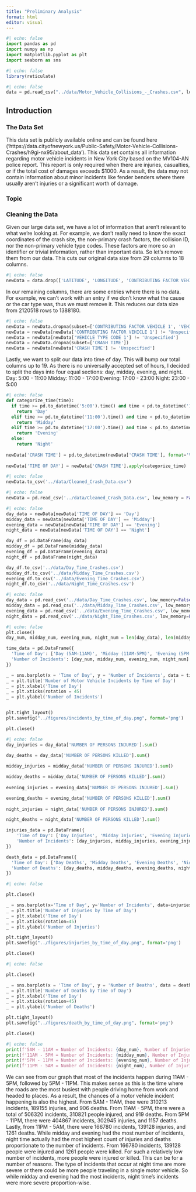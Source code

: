 ```yaml
---
title: "Preliminary Analysis"
format: html
editor: visual
---
```


```python
#| echo: false
import pandas as pd
import numpy as np
import matplotlib.pyplot as plt
import seaborn as sns
```

```r
#| echo: false
library(reticulate)
```


```python
#| echo: false
data = pd.read_csv("../data/Motor_Vehicle_Collisions_-_Crashes.csv", low_memory=False)
```

## Introduction

### The Data Set
This data set is publicly available online and can be found here ('https://data.cityofnewyork.us/Public-Safety/Motor-Vehicle-Collisions-Crashes/h9gi-nx95/about_data'). This data set contains all information regarding motor vehicle incidents in New York City based on the MV104-AN police report. This report is only required when there are injuries, casualties, or if the total cost of damages exceeds $1000. As a result, the data may not contain information about minor incidents like fender benders where there usually aren't injuries or a significant worth of damage.

### Topic

### Cleaning the Data

Given our large data set, we have a lot of information that aren't relevant to what we're looking at. For example, we don't really need to know the exact coordinates of the crash site, the non-primary crash factors, the collision ID, nor the non-primary vehicle type codes. These factors are more so an identifier or trivial information, rather than important data. So let's remove them from our data. This cuts our original data size from 29 columns to 18 columns.

```python
#| echo: false
newData = data.drop(['LATITUDE', 'LONGITUDE', 'CONTRIBUTING FACTOR VEHICLE 2', 'CONTRIBUTING FACTOR VEHICLE 3', 'CONTRIBUTING FACTOR VEHICLE 4', 'CONTRIBUTING FACTOR VEHICLE 5','COLLISION_ID', 'VEHICLE TYPE CODE 2', 'VEHICLE TYPE CODE 3', 'VEHICLE TYPE CODE 4', 'VEHICLE TYPE CODE 5'], axis=1)
```

In our remaining columns, there are some entries where there is no data. For example, we can't work with an entry if we don't know what the cause or the car type was, thus we must remove it. This reduces our data size from 2120518 rows to 1388180.

```python
#| echo: false
newData = newData.dropna(subset=['CONTRIBUTING FACTOR VEHICLE 1', 'VEHICLE TYPE CODE 1'])
newData = newData[newData['CONTRIBUTING FACTOR VEHICLE 1'] != 'Unspecified']
newData = newData[newData['VEHICLE TYPE CODE 1'] != 'Unspecified']
newData = newData.dropna(subset=['CRASH TIME'])
newData = newData[newData['CRASH TIME'] != 'Unspecified']
```

Lastly, we want to split our data into time of day. This will bump our total columns up to 19. As there is no universally accepted set of hours, I decided to split the days into four equal sections: day, midday, evening, and night.
Day: 5:00 - 11:00
Midday: 11:00 - 17:00
Evening: 17:00 - 23:00
Night: 23:00 - 5:00

```python
#| echo: false
def categorize_time(time):
  if time >= pd.to_datetime('5:00').time() and time < pd.to_datetime('11:00').time():
    return 'Day'
  elif time >= pd.to_datetime('11:00').time() and time < pd.to_datetime('17:00').time():
    return 'Midday'
  elif time >= pd.to_datetime('17:00').time() and time < pd.to_datetime('23:00').time():
    return 'Evening'
  else:
    return 'Night'
  
newData['CRASH TIME'] = pd.to_datetime(newData['CRASH TIME'], format='%H:%M').dt.time
  
newData['TIME OF DAY'] = newData['CRASH TIME'].apply(categorize_time)
```

```python
#| echo: false
newData.to_csv('../data/Cleaned_Crash_Data.csv')
```

```python
#| echo: false
newData = pd.read_csv('../data/Cleaned_Crash_Data.csv', low_memory = False)
```


```python
#| echo: false
day_data = newData[newData['TIME OF DAY'] == 'Day']
midday_data = newData[newData['TIME OF DAY'] == 'Midday']
evening_data = newData[newData['TIME OF DAY'] == 'Evening']
night_data = newData[newData['TIME OF DAY'] == 'Night']

day_df = pd.DataFrame(day_data)
midday_df = pd.DataFrame(midday_data)
evening_df = pd.DataFrame(evening_data)
night_df = pd.DataFrame(night_data)

day_df.to_csv('../data/Day_Time_Crashes.csv')
midday_df.to_csv('../data/Midday_Time_Crashes.csv')
evening_df.to_csv('../data/Evening_Time_Crashes.csv')
night_df.to_csv('../data/Night_Time_Crashes.csv')
```

```python
#| echo: false
day_data = pd.read_csv('../data/Day_Time_Crashes.csv', low_memory=False)
midday_data = pd.read_csv('../data/Midday_Time_Crashes.csv', low_memory=False)
evening_data = pd.read_csv('../data/Evening_Time_Crashes.csv', low_memory=False)
night_data = pd.read_csv('../data/Night_Time_Crashes.csv', low_memory=False)
```

```python
#| echo: false
plt.close()
day_num, midday_num, evening_num, night_num = len(day_data), len(midday_data), len(evening_data), len(night_data)

time_data = pd.DataFrame({
  'Time of Day': ['Day (5AM-11AM)', 'Midday (11AM-5PM)', 'Evening (5PM-11PM)', 'Night (11PM-5AM)'],
  'Number of Incidents': [day_num, midday_num, evening_num, night_num]
})

_ = sns.barplot(x = 'Time of Day', y = 'Number of Incidents', data = time_data, palette = 'Set1', hue='Time of Day', legend=False)
_ = plt.title('Number of Motor Vehicle Incidents by Time of Day')
_ = plt.xlabel('Time of Day')
_ = plt.xticks(rotation = 45)
_ = plt.ylabel('Number of Incidents')


plt.tight_layout()
plt.savefig("../figures/incidents_by_time_of_day.png", format='png')

plt.close()
```

```python
#| echo: false
day_injuries = day_data['NUMBER OF PERSONS INJURED'].sum()

day_deaths = day_data['NUMBER OF PERSONS KILLED'].sum()
                        
midday_injuries = midday_data['NUMBER OF PERSONS INJURED'].sum()

midday_deaths = midday_data['NUMBER OF PERSONS KILLED'].sum()
                        
evening_injuries = evening_data['NUMBER OF PERSONS INJURED'].sum()

evening_deaths = evening_data['NUMBER OF PERSONS KILLED'].sum()
                        
night_injuries = night_data['NUMBER OF PERSONS INJURED'].sum()

night_deaths = night_data['NUMBER OF PERSONS KILLED'].sum()

injuries_data = pd.DataFrame({
    'Time of Day': ['Day Injuries', 'Midday Injuries', 'Evening Injuries', 'Night Injuries'],
    'Number of Incidents': [day_injuries, midday_injuries, evening_injuries, night_injuries]
})

death_data = pd.DataFrame({
  'Time of Day': ['Day Deaths', 'Midday Deaths', 'Evening Deaths', 'Night Deaths'],
  'Number of Deaths': [day_deaths, midday_deaths, evening_deaths, night_deaths]
})
```

```python
#| echo: false

plt.close()

_ = sns.barplot(x='Time of Day', y='Number of Incidents', data=injuries_data, palette='Set1', hue='Time of Day', legend=False)
_ = plt.title('Number of Injuries by Time of Day')
_ = plt.xlabel('Time of Day')
_ = plt.xticks(rotation=45)
_ = plt.ylabel('Number of Injuries')

plt.tight_layout()
plt.savefig("../figures/injuries_by_time_of_day.png", format='png')

plt.close()
```

```python
#| echo: false

plt.close()

_ = sns.barplot(x = 'Time of Day', y = 'Number of Deaths', data = death_data, palette = 'Set1', hue='Time of Day', legend=False)
_ = plt.title('Number of Deaths by Time of Day')
_ = plt.xlabel('Time of Day')
_ = plt.xticks(rotation=45)
_ = plt.ylabel('Number of Deaths')

plt.tight_layout()
plt.savefig("../figures/death_by_time_of_day.png", format='png')

plt.close()
```

```python
#| echo: false
print(f'5AM - 11AM = Number of Incidents: {day_num}, Number of Injuries: {day_injuries}, Number of Deaths: {day_deaths}')
print(f'11AM - 5PM = Number of Incidents: {midday_num}, Number of Injuries: {midday_injuries}, Number of Deaths: {midday_deaths}')
print(f'5PM - 11PM = Number of Incidents: {evening_num}, Number of Injuries: {evening_injuries}, Number of Deaths: {evening_deaths}')
print(f'11PM - 5AM = Number of Incidents: {night_num}, Number of Injuries: {night_injuries}, Number of Deaths: {night_deaths}')
```

We can see from our graph that most of the incidents happen during 11AM - 5PM, followed by 5PM - 11PM. This makes sense as this is the time where the roads are the most busiest with people driving home from work and headed to places. As a result, the chances of a motor vehicle incident happening is also the highest. From 5AM - 11AM, thee were 310213 incidents, 189155 injuries, and 906 deaths. From 11AM - 5PM, there were a total of 506320 incidents, 310821 people injured, and 919 deaths. From 5PM - 11PM, there were 404867 incidents, 302945 injuries, and 1157 deaths. Lastly, from 11PM - 5AM, there were 166780 incidents, 139128 injuries, and 1261 deaths. While midday and evening had the most number of incidents, night time actually had the most highest count of injuries and deaths proportionate to the number of incidents. From 166780 incidents, 139128 people were injured and 1261 people were killed. For such a relatively low number of incidents, more people were injured or killed. This can be for a number of reasons. The type of incidents that occur at night time are more severe or there could be more people traveling in a single motor vehicle. So while midday and evening had the most incidents, night time's incidents were more severe proportion-wise.


